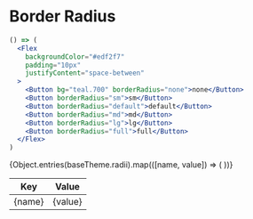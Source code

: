 
<Meta title="Utilities|Border Radius" />

# Border Radius

```jsx
() => (
  <Flex
    backgroundColor="#edf2f7"
    padding="10px"
    justifyContent="space-between"
  >
    <Button bg="teal.700" borderRadius="none">none</Button>
    <Button borderRadius="sm">sm</Button>
    <Button borderRadius="default">default</Button>
    <Button borderRadius="md">md</Button>
    <Button borderRadius="lg">lg</Button>
    <Button borderRadius="full">full</Button>
  </Flex>
)
```

<table>
  <thead>
    <tr>
      <th>Key</th>
      <th>Value</th>
    </tr>
  </thead>
  <tbody>
    {Object.entries(baseTheme.radii).map(([name, value]) => (
      <tr>
        <td>{name}</td>
        <td>
          <span>{value}</span>
        </td>
      </tr>
    ))}
  </tbody>
</table>